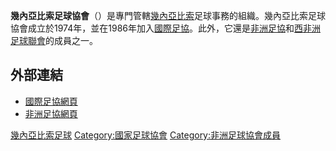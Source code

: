 {{國家足協
|Name               = 幾內亞比索足球協會
|Logo               = <!-- 檔案不存在 Guinea-Bissau FF（logo）.png -->
|Founded            = 1974年
|FIFA affiliation   = 1986年
|Region             = [[非洲足協|非洲足協]]
|Region affiliation = 1986年
|Subregion             = [[西非洲足球聯會|西非洲足球聯會]]
|Subregion affiliation = 1975年
|President          = Manuel Nascimento Lopes
}}

'''幾內亞比索足球協會'''（{{lang-pt|Federação de Futebol da Guiné-Bissau}}）是專門管轄[[幾內亞比索|幾內亞比索]]足球事務的組織。幾內亞比索足球協會成立於1974年，並在1986年加入[[國際足協|國際足協]]。此外，它還是[[非洲足協|非洲足協]]和[[西非洲足球聯會|西非洲足球聯會]]的成員之一。

==外部連結==
* [http://www.fifa.com/associations/association=gnb/index.html 國際足協網頁] {{Wayback|url=http://www.fifa.com/associations/association=gnb/index.html |date=20130905083055 }}
* [http://www.cafonline.com/association/guinea-bissau 非洲足協網頁] {{Wayback|url=http://www.cafonline.com/association/guinea-bissau |date=20130710181410 }}

{{非洲足球協會成員}}

[[Category:幾內亞比索足球|]]
[[Category:國家足球協會|Category:國家足球協會]]
[[Category:非洲足球協會成員|Category:非洲足球協會成員]]